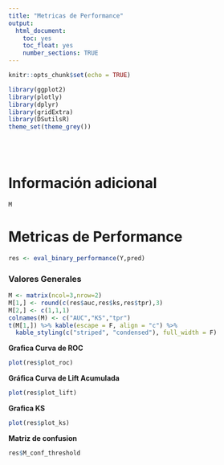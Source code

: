 ```yaml
---
title: "Metricas de Performance"
output:
  html_document:
    toc: yes
    toc_float: yes
    number_sections: TRUE
---
```


```r
knitr::opts_chunk$set(echo = TRUE)
```

```r
library(ggplot2)
library(plotly)
library(dplyr)
library(gridExtra)
library(DSutilsR)
theme_set(theme_grey())
```
<br/><br/>

# Información adicional

```r
M
```

# Metricas de Performance

```r
res <- eval_binary_performance(Y,pred)
```

### Valores Generales

```r
M <- matrix(ncol=3,nrow=2)
M[1,] <- round(c(res$auc,res$ks,res$tpr),3)
M[2,] <- c(1,1,1) 
colnames(M) <- c("AUC","KS","tpr")
t(M[1,]) %>% kable(escape = F, align = "c") %>%
  kable_styling(c("striped", "condensed"), full_width = F)
```

**Grafica Curva de ROC**

```r
plot(res$plot_roc)
```

**Gráfica Curva de Lift Acumulada**

```r
plot(res$plot_lift)
```


**Grafica KS**

```r
plot(res$plot_ks)
```

**Matriz de confusion**

```r
res$M_conf_threshold
```
